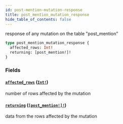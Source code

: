 ```yaml
---
id: post-mention-mutation-response
title: post_mention_mutation_response
hide_table_of_contents: false
---
```


response of any mutation on the table "post_mention"

```graphql
type post_mention_mutation_response {
  affected_rows: Int!
  returning: [post_mention!]!
}
```

### Fields

#### [`affected_rows`](#) ([`Int!`](../scalars/int))

number of rows affected by the mutation

#### [`returning`](#) ([`[post_mention!]!`](../objects/post-mention))

data from the rows affected by the mutation
